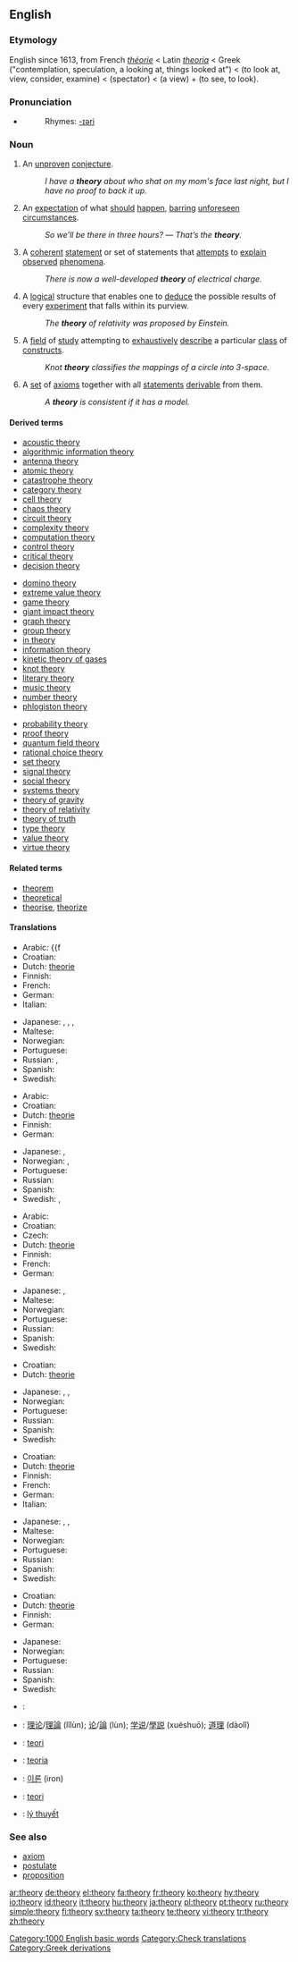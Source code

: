 ==English==

===Etymology===
English since 1613, from French ''[[théorie]]'' < Latin ''[[theoria]]'' < Greek {{polytonic|[[θεωρία]]}} ("contemplation, speculation, a looking at, things looked at") < {{polytonic|[[θεωρέω]]}} (to look at, view, consider, examine) < {{polytonic|[[θεωρός]]}} (spectator) < {{polytonic|[[θέα]]}} (a view) + {{polytonic|[[ὁράω]]}} (to see, to look).

===Pronunciation===
*{{audio|en-us-theory.ogg|Audio (US)}}
*:Rhymes: [[Rhymes:English:-ɪəri|-ɪəri]]

===Noun===
{{en-noun|theor|ies|-}}

# {{countable}} An [[unproven]] [[conjecture]].
#: ''I have a '''theory''' about who shat on my mom's face last night, but I have no proof to back it up.''
# {{uncountable}} An [[expectation]] of what [[should]] [[happen]], [[barring]] [[unforeseen]] [[circumstances]].
#: ''So we’ll be there in three hours?'' — ''That’s the '''theory'''.''
# {{countable}} {{science}} A [[coherent]] [[statement]] or set of statements that [[attempt]]s to [[explain]] [[observe]]d [[phenomenon|phenomena]].
#: ''There is now a well-developed '''theory''' of electrical charge.''
# {{countable}} {{science}} A [[logical]] structure that enables one to [[deduce]] the possible results of every [[experiment]] that falls within its purview.
#: ''The '''theory''' of relativity was proposed by Einstein.''
# {{uncountable}} {{mathematics}} A [[field]] of [[study]] attempting to [[exhaustive]]ly [[describe]] a particular [[class]] of [[construct]]s. <!-- Not quite broad enough to include "music theory". Where do we put that? -->
#: ''Knot '''theory''' classifies the mappings of a circle into 3-space.''
# {{countable}} {{logic}} A [[set]] of [[axiom]]s together with all [[statement]]s [[derivable]] from them.
#: ''A '''theory''' is consistent if it has a model.''

====Derived terms====
{{rel-top3|terms derived from theory}}
*[[acoustic theory]]
*[[algorithmic information theory]]
*[[antenna theory]]
*[[atomic theory]]
*[[catastrophe theory]]
*[[category theory]]
*[[cell theory]]
*[[chaos theory]]
*[[circuit theory]]
*[[complexity theory]]
*[[computation theory]]
*[[control theory]]
*[[critical theory]]
*[[decision theory]]
{{rel-mid3}}
*[[domino theory]]
*[[extreme value theory]]
*[[game theory]]
*[[giant impact theory]]
*[[graph theory]]
*[[group theory]]
*[[in theory]]
*[[information theory]]
*[[kinetic theory of gases]]
*[[knot theory]]
*[[literary theory]]
*[[music theory]]
*[[number theory]]
*[[phlogiston theory]]
{{rel-mid3}}
*[[probability theory]]
*[[proof theory]]
*[[quantum field theory]]
*[[rational choice theory]]
*[[set theory]]
*[[signal theory]]
*[[social theory]]
*[[systems theory]]
*[[theory of gravity]]
*[[theory of relativity]]
*[[theory of truth]]
*[[type theory]]
*[[value theory]]
*[[virtue theory]]
{{rel-bottom}}

====Related terms====
*[[theorem]]
*[[theoretical]]
*[[theorise]], [[theorize]]

====Translations====
{{trans-top|an unproven conjecture}}
* Arabic: {{ARchar|[[نظرية]]}} {{unicode|(naʐaríya)}} {{f
* Croatian: {{t-|hr|teorija|f}}
* Dutch: [[theorie]]
* Finnish: {{t-|fi|teoria}}
* French: {{t+|fr|théorie|f}}
* German: {{t+|de|Theorie|f}}
* Italian: {{t+|it|teoria|f}}
{{trans-mid}}
* Japanese: {{t|ja|sc=Jpan|憶測|tr=okusoku}}, {{t|ja|sc=Jpan|推測|tr=suisoku}}, {{t|ja|sc=Jpan|推論|tr=suiron}}, {{t|ja|sc=Jpan|見解|tr=kenkai}}
* Maltese: {{t-|mt|teorija|xs=Maltese}}
* Norwegian: {{t-|no|teori|m}}
* Portuguese: {{t+|pt|teoria|f}}
* Russian: {{t+|ru|теория|f|tr=t'eórija|sc=Cyrl}}, {{t|ru|гипотеза|f|tr=gipót'eza|sc=Cyrl}}
* Spanish: {{t-|es|teoría|f}}
* Swedish: {{t+|sv|teori|c}}
{{trans-bottom}}

{{trans-top|(uncountable) expectation}}
* Arabic: {{ARchar|[[نظرية]]}} {{unicode|(naʐaríya)}} {{f}}
* Croatian: {{t-|hr|teorija|f}}
* Dutch: [[theorie]]
* Finnish: {{t-|fi|teoria}}
* German: {{t+|de|Theorie|f}}
{{trans-mid}}
* Japanese: {{t|ja|sc=Jpan|理論|tr=riron}}, {{t|ja|sc=Jpan|推論|tr=suiron}}
* Norwegian: {{t-|no|idé|m}}, {{t-|no|teori|m}}
* Portuguese: {{t+|pt|teoria|f}}
* Russian: {{t+|ru|теория|f|tr=t'eórija|sc=Cyrl}}
* Spanish: {{t-|es|teoría|f}}
* Swedish: {{t-|sv|idé|c}}, {{t+|sv|teori|c}}
{{trans-bottom}}

{{trans-top|a coherent set of statements attempting to explain observed phenomena}}
* Arabic: {{ARchar|[[نظرية]]}} {{unicode|(naʐaríya)}} {{f}}
* Croatian: {{t-|hr|teorija|f}}
* Czech: {{t-|cs|teorie|f}}
* Dutch: [[theorie]]
* Finnish: {{t-|fi|teoria}}
* French: {{t+|fr|théorie|f}}
* German: {{t+|de|Theorie|f}}
{{trans-mid}}
* Japanese: {{t|ja|sc=Jpan|理論|tr=riron}}, {{t|ja|sc=Jpan|学説|tr=gakusetsu}}
* Maltese: {{t-|mt|teorija|xs=Maltese}}
* Norwegian: {{t-|no|teori|m}}
* Portuguese: {{t+|pt|teoria|f}}
* Russian: {{t+|ru|теория|f|tr=t'eórija|sc=Cyrl}}
* Spanish: {{t-|es|teoría|f}}
* Swedish: {{t+|sv|teori|c}}
{{trans-bottom}}

{{trans-top|science: a logical structure that enables one to deduce the possible results}}
* Croatian: {{t-|hr|teorija|f}}
* Dutch: [[theorie]]
{{trans-mid}}
* Japanese: {{t|ja|sc=Jpan|定理|tr=teiri}}, {{t|ja|sc=Jpan|理論|tr=riron}}, {{t|ja|sc=Jpan|学説|tr=gakusetsu}}
* Norwegian: {{t-|no|teori|m}}
* Portuguese: {{t+|pt|teoria|f}}
* Russian: {{t+|ru|теория|f|tr=t'eórija|sc=Cyrl}}
* Spanish: {{t-|es|teoría|f}}
* Swedish: {{t+|sv|teori|c}}
{{trans-bottom}}

{{trans-top|a field of study in mathematics}}
* Croatian: {{t-|hr|teorija|f}}
* Dutch: [[theorie]]
* Finnish: {{t-|fi|teoria}}
* French: {{t+|fr|théorie|f}}
* German: {{t+|de|Theorie|f}}
* Italian: {{t+|it|teoria|f}}
{{trans-mid}}
* Japanese: {{t|ja|sc=Jpan|定理|tr=teiri}}, {{t|ja|sc=Jpan|理論|tr=riron}}, {{t|ja|sc=Jpan|学説|tr=gakusetsu}}
* Maltese: {{t-|mt|teorija|xs=Maltese}}
* Norwegian: {{t-|no|teori|m}}
* Portuguese: {{t+|pt|teoria|f}}
* Russian: {{t+|ru|теория|f|tr=t'eórija|sc=Cyrl}}
* Spanish: {{t-|es|teoría|f}}
* Swedish: {{t+|sv|teori|c}}
{{trans-bottom}}

{{trans-top|in logic: a set of axioms and all statements derivable from them}}
* Croatian: {{t-|hr|teorija|f}}
* Dutch: [[theorie]]
* Finnish: {{t-|fi|teoria}}
* German: {{t+|de|Theorie|f}}
{{trans-mid}}
* Japanese: {{t|ja|sc=Jpan|定理|tr=teiri}}
* Norwegian: {{t-|no|teori|m}}
* Portuguese: {{t+|pt|teoria|f}}
* Russian: {{t+|ru|теория|f|tr=t'eórija|sc=Cyrl}}
* Spanish: {{t-|es|teoría|f}}
* Swedish: {{t+|sv|teori|c}}
{{trans-bottom}}

{{checktrans-top}}
*{{ttbc|Arabic}}: {{ARchar|[[نظرية]]}} {{unicode|(naʐaríya)}} {{f}}
*{{ttbc|Chinese}}: [[理论]]/[[理論]] (lǐlùn); [[论]]/[[論]] (lùn); [[学说]]/[[學説]] (xuéshuō); [[道理]] (dàolǐ)
*{{ttbc|Indonesian}}: [[teori]]
*{{ttbc|Italian}}: [[teoria]] {{f}}
{{trans-mid}}
*{{ttbc|Korean}}: [[이론]] (iron)
*{{ttbc|Turkish}}: [[teori]]
*{{ttbc|Vietnamese}}: [[lý thuyết]]
{{trans-bottom}}

===See also===
*[[axiom]]
*[[postulate]]
*[[proposition]]

[[Category:1000 English basic words]]
[[Category:Check translations]]
[[Category:Greek derivations]]

[[ar:theory]]
[[de:theory]]
[[el:theory]]
[[fa:theory]]
[[fr:theory]]
[[ko:theory]]
[[hy:theory]]
[[io:theory]]
[[id:theory]]
[[it:theory]]
[[hu:theory]]
[[ja:theory]]
[[pl:theory]]
[[pt:theory]]
[[ru:theory]]
[[simple:theory]]
[[fi:theory]]
[[sv:theory]]
[[ta:theory]]
[[te:theory]]
[[vi:theory]]
[[tr:theory]]
[[zh:theory]]